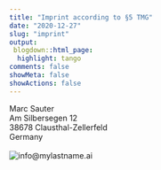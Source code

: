 ```yaml
---
title: "Imprint according to §5 TMG"
date: "2020-12-27"
slug: "imprint"
output:
 blogdown::html_page:
  highlight: tango
comments: false
showMeta: false
showActions: false
---
```

Marc Sauter<br>
Am Silbersegen 12<br> 
38678 Clausthal-Zellerfeld<br>
Germany<br>
<br>
![info@mylastname.ai](/img/imprint.png)

